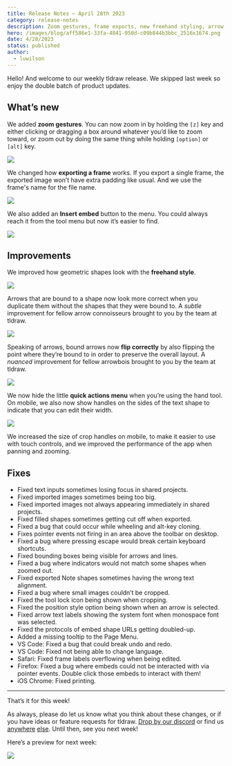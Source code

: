 ```yaml
---
title: Release Notes – April 28th 2023
category: release-notes
description: Zoom gestures, frame exports, new freehand styling, arrow flipping and clipping, text resize handles, and more.
hero: /images/blog/aff586e1-33fa-4841-950d-c09b844b3bbc_2516x1674.png
date: 4/28/2023
status: published
author:
  - luwilson
---
```


Hello! And welcome to our weekly tldraw release. We skipped last week so enjoy the double batch of product updates.

## What’s new

We added **zoom gestures**. You can now zoom in by holding the `[z]` key and either clicking or dragging a box around whatever you’d like to zoom toward, or zoom out by doing the same thing while holding `[option]` or `[alt]` key.

![](/images/blog/833d9f4d-6342-469b-ba98-564050ad4cde_720x406.gif)

We changed how **exporting a frame** works. If you export a single frame, the exported image won’t have extra padding like usual. And we use the frame's name for the file name.

![](/images/blog/3341982b-e39c-4373-928b-80f022931406_720x406.gif)

We also added an **Insert embed** button to the menu. You could always reach it from the tool menu but now it’s easier to find.

![](/images/blog/00405a06-ab10-4b0d-8c00-fe461896c4ea_720x406.gif)

## Improvements

We improved how geometric shapes look with the **freehand style**.

![](/images/blog/638de4d6-4c28-4c6c-a779-d4980029e2eb_720x406.gif)

Arrows that are bound to a shape now look more correct when you duplicate them without the shapes that they were bound to. A _subtle_ improvement for fellow arrow connoisseurs brought to you by the team at tldraw.

![](/images/blog/97fa44f7-9c5c-41e1-8660-1f59474d08bc_720x406.gif)

Speaking of arrows, bound arrows now **flip correctly** by also flipping the point where they’re bound to in order to preserve the overall layout. A _nuanced_ improvement for fellow arrowbois brought to you by the team at tldraw.

![](/images/blog/ebba8221-a67b-4b7f-b9a9-60c0faa8a29b_720x406.gif)

We now hide the little **quick actions menu** when you’re using the hand tool. On mobile, we also now show handles on the sides of the text shape to indicate that you can edit their width.

![](/images/blog/8b126b41-5ae6-4ce5-b367-2039b89e439b_720x406.gif)

We increased the size of crop handles on mobile, to make it easier to use with touch controls, and we improved the performance of the app when panning and zooming.

## Fixes

- Fixed text inputs sometimes losing focus in shared projects.
- Fixed imported images sometimes being too big.
- Fixed imported images not always appearing immediately in shared projects.
- Fixed filled shapes sometimes getting cut off when exported.
- Fixed a bug that could occur while wheeling and alt-key cloning.
- Fixes pointer events not firing in an area above the toolbar on desktop.
- Fixed a bug where pressing escape would break certain keyboard shortcuts.
- Fixed bounding boxes being visible for arrows and lines.
- Fixed a bug where indicators would not match some shapes when zoomed out.
- Fixed exported Note shapes sometimes having the wrong text alignment.
- Fixed a bug where small images couldn’t be cropped.
- Fixed the tool lock icon being shown when cropping.
- Fixed the position style option being shown when an arrow is selected.
- Fixed arrow text labels showing the system font when monospace font was selected.
- Fixed the protocols of embed shape URLs getting doubled-up.
- Added a missing tooltip to the Page Menu.
- VS Code: Fixed a bug that could break undo and redo.
- VS Code: Fixed not being able to change language.
- Safari: Fixed frame labels overflowing when being edited.
- Firefox: Fixed a bug where embeds could not be interacted with via pointer events. Double click those embeds to interact with them!
- iOS Chrome: Fixed printing.

---

That’s it for this week!

As always, please do let us know what you think about these changes, or if you have ideas or feature requests for tldraw. [Drop by our discord](https://discord.tldraw.com/?utm_source=blog&utm_medium=announcement&utm_campaign=release-notes) or find us [anywhere](https://github.com/tldraw/tldraw-beta) [else](https://twitter.com/tldraw). Until then, see you next week!

Here’s a preview for next week:

![](/images/blog/6915fb1e-7e89-4d53-8864-7924e20fd8f1_796x438.png)
